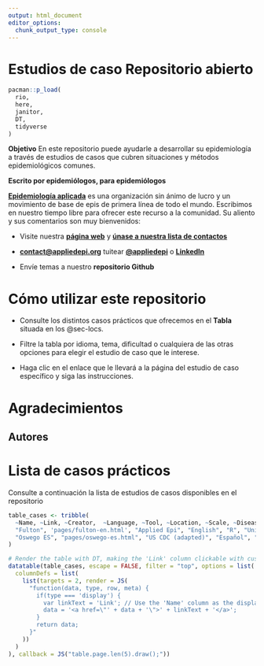 ```yaml
---
output: html_document
editor_options:
  chunk_output_type: console
---
```


# Estudios de caso Repositorio abierto

```r
pacman::p_load(
  rio,
  here,
  janitor,
  DT,
  tidyverse
)
```

**Objetivo** En este repositorio puede ayudarle a desarrollar su epidemiología a través de estudios de casos que cubren situaciones y métodos epidemiológicos comunes.

**Escrito por epidemiólogos, para epidemiólogos**

[**Epidemiología aplicada**](https://www.appliedepi.org/) es una organización sin ánimo de lucro y un movimiento de base de epis de primera línea de todo el mundo. Escribimos en nuestro tiempo libre para ofrecer este recurso a la comunidad. Su aliento y sus comentarios son muy bienvenidos:

- Visite nuestra [**página web**](https://www.appliedepi.org/) y [**únase a nuestra lista de contactos**](https://docs.google.com/forms/d/e/1FAIpQLSdtk7Mg32lYQ3ucbIM-kIwIRxgRwDfG5TJHsVAbFjQ1i6fwiw/viewform?usp=send_form)

- **[contact@appliedepi.org](mailto:contact@appliedepi.org)** tuitear [**@appliedepi**](https://x.com/appliedepi) o [**LinkedIn**](https://www.linkedin.com/company/appliedepi/?originalSubdomain=it)

- Envíe temas a nuestro **repositorio Github**

# Cómo utilizar este repositorio

- Consulte los distintos casos prácticos que ofrecemos en el **Tabla** situada en los @sec-locs.

- Filtre la tabla por idioma, tema, dificultad o cualquiera de las otras opciones para elegir el estudio de caso que le interese.

- Haga clic en el enlace que le llevará a la página del estudio de caso específico y siga las instrucciones.

# Agradecimientos

## Autores

# Lista de casos prácticos {#sec-locs}

Consulte a continuación la lista de estudios de casos disponibles en el repositorio

```r
table_cases <- tribble(
  ~Name, ~Link, ~Creator,  ~Language, ~Tool, ~Location, ~Scale, ~Disease, ~Keywords, ~Technical_Complexity, ~Methodological_Complexity, 
  "Fulton", 'pages/fulton-en.html', "Applied Epi", "English", "R", "United States", "Local", "COVID-19", "COVID-19; SARS-COV-2; Outbreak", "Intermediate", "Basic",  
  "Oswego ES", "pages/oswego-es.html", "US CDC (adapted)", "Español", "R", "Estados Unidos", "Local", "Gastrointestinal", "Gastrointestinal;Brote", "Intermedio", "Intermedio"
)

```

```r

# Render the table with DT, making the 'Link' column clickable with custom text
datatable(table_cases, escape = FALSE, filter = "top", options = list(
  columnDefs = list(
    list(targets = 2, render = JS(
      "function(data, type, row, meta) {
        if(type === 'display') {
          var linkText = 'Link'; // Use the 'Name' column as the display text
          data = '<a href=\"' + data + '\">' + linkText + '</a>';
        }
        return data;
      }"
    ))
  )
), callback = JS("table.page.len(5).draw();"))

```


